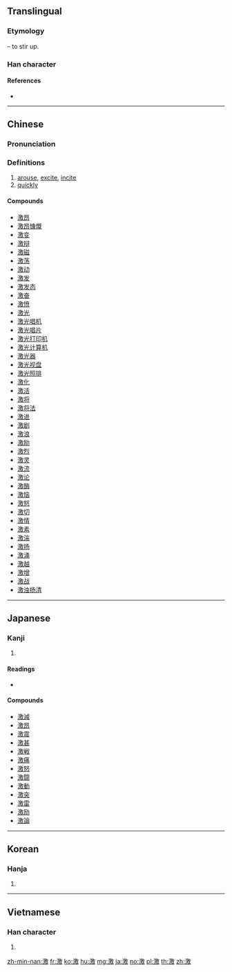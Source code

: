 ==Translingual==

===Etymology===
{{Han compound|水|alt1=氵|敫|ls=psc|c1=s|c2=p}} – to stir up.

===Han character===
{{Han char|rn=85|rad=水|as=13|sn=16|four=38140|canj=EHSK|ids=⿰[[氵]][[敫]]}}

====References====
* {{Han ref|kx=0654.170|dkj=18438|dj=1064.140|hdz=31760.040|uh=6FC0|ud=28608|bh=BF45|bd=48965}}

----

==Chinese==
{{zh-forms}}

===Pronunciation===
{{zh-pron
|m=jī
|c=gik1
|mc=y
|oc=y
|ma=
|cat=v,adv
}}

===Definitions===
# [[arouse]], [[excite]], [[incite]]
# [[quickly]]

====Compounds====
* [[激昂]]
* [[激昂慷慨]]
* [[激变]]
* [[激辩]]
* [[激磁]]
* [[激荡]]
* [[激动]]
* [[激发]]
* [[激发态]]
* [[激奋]]
* [[激愤]]
* [[激光]]
* [[激光唱机]]
* [[激光唱片]]
* [[激光打印机]]
* [[激光计算机]]
* [[激光器]]
* [[激光视盘]]
* [[激光照排]]
* [[激化]]
* [[激活]]
* [[激将]]
* [[激将法]]
* [[激进]]
* [[激剧]]
* [[激浪]]
* [[激励]]
* [[激烈]]
* [[激灵]]
* [[激流]]
* [[激论]]
* [[激酶]]
* [[激恼]]
* [[激怒]]
* [[激切]]
* [[激情]]
* [[激素]]
* [[激湍]]
* [[激扬]]
* [[激涌]]
* [[激越]]
* [[激增]]
* [[激战]]
* [[激浊扬清]]

----

==Japanese==

===Kanji===
{{ja-kanji|grade=6|rs=水13}}

# {{defn|lang=ja|sort=水13}}

====Readings====
* {{ja-readings|goon=[[きゃく]] (kyaku)|kanon=[[けき]] (keki)|kanyoon=[[げき]] (geki)|kun=[[はげしい]] (hageshii), [[はげしく]] (hageshiku), [[はげます]] (hagemasu)}}

====Compounds====
* [[激減]]
* [[激昂]]
* [[激震]]
* [[激甚]]
* [[激戦]]
* [[激痛]]
* [[激怒]]
* [[激闘]]
* [[激動]]
* [[激突]]
* [[激雷]]
* [[激励]]
* [[激論]]

----

==Korean==

===Hanja===
{{ko-hanja|hangeul=격|eumhun=|rv=gyeok|mr=kyŏk|y=kyek}}

# {{defn|lang=ko|sort=水13}}

----

==Vietnamese==

===Han character===
{{vi-hantu|[[váng]]<!--What is "váng" doing here?-->, [[khích]], [[kích]]|rs=水13}}

# {{defn|lang=vi|sort=水13}}

[[zh-min-nan:激]]
[[fr:激]]
[[ko:激]]
[[hu:激]]
[[mg:激]]
[[ja:激]]
[[no:激]]
[[pl:激]]
[[th:激]]
[[zh:激]]